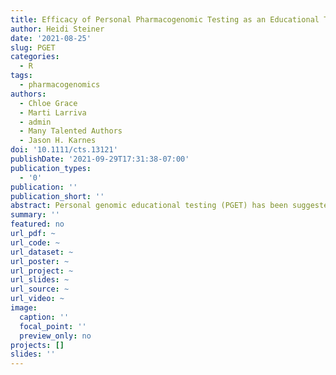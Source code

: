 ```yaml
---
title: Efficacy of Personal Pharmacogenomic Testing as an Educational Tool in the Pharmacy Curriculum: A Nonblinded, Randomized Controlled Trial
author: Heidi Steiner
date: '2021-08-25'
slug: PGET
categories:
  - R
tags:
  - pharmacogenomics
authors: 
  - Chloe Grace
  - Marti Larriva
  - admin
  - Many Talented Authors
  - Jason H. Karnes
doi: '10.1111/cts.13121'
publishDate: '2021-09-29T17:31:38-07:00'
publication_types:
  - '0'
publication: ''
publication_short: ''
abstract: Personal genomic educational testing (PGET) has been suggested as a strategy to improve student learning for pharmacogenomics (PGx), but no randomized studies have evaluated PGET’s educational benefit. We investigated the effect of PGET on student knowledge, comfort, and attitudes related to PGx in a nonblinded, randomized controlled trial. Consenting participants were randomized to receive PGET or no PGET (NPGET) during 4 subsequent years of a PGx course. All participants completed a pre-survey and post-survey designed to assess (1) PGx knowledge, (2) comfort with PGx patient education and clinical skills, and (3) attitudes toward PGx. Instructors were blinded to PGET assignment. The Wilcoxon Rank Sum test was used to compare pre-survey and post-survey PGx knowledge, comfort, and attitudes. No differences in baseline characteristics were observed between PGET (n = 117) and NPGET (n = 116) participants. Among all participants, significant improvement was observed in PGx knowledge (mean 57% vs. 39% correct responses; p < 0.001) with similar results for student comfort and attitudes. Change in pre/post-PGx knowledge, comfort, and attitudes were not significantly different between PGET and NPGET groups (mean 19.5% vs. 16.7% knowledge improvement, respectively; p = 0.41). Similar results were observed for PGET participants carrying a highly actionable PGx variant versus PGET participants without an actionable variant. Significant improvement in Likert scale responses were observed in PGET versus NPGET for questions that assessed student engagement (p = 0.020) and reinforcement of course concepts (p = 0.006). Although some evidence of improved engagement and participation was observed, the results of this study suggest that PGET does not directly improve student PGx knowledge, comfort, and attitudes.
summary: ''
featured: no
url_pdf: ~
url_code: ~
url_dataset: ~
url_poster: ~
url_project: ~
url_slides: ~
url_source: ~
url_video: ~
image:
  caption: ''
  focal_point: ''
  preview_only: no
projects: []
slides: ''
---
```

